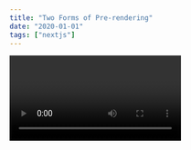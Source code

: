 ```yaml
---
title: "Two Forms of Pre-rendering"
date: "2020-01-01"
tags: ["nextjs"]
---
```


<Video id="P6CIozNYees" />
<CustomImage
  src="https://raw.githubusercontent.com/InnoBz/blogInno/main/images/siege.png"
  alt="test"
/>

Next.js has two forms of pre-rendering: **Static Generation** and **Server-side Rendering**. The difference is in **when** it generates the HTML for a page.

- **Static Generation** is the pre-rendering method that generates the HTML at **build time**. The pre-rendered HTML is then _reused_ on each request.
- **Server-side Rendering** is the pre-rendering method that generates the HTML on **each request**.

Importantly, Next.js lets you **choose** which pre-rendering form to use for each page. You can create a "hybrid" Next.js app by using Static Generation for most pages and using Server-side Rendering for others.

---

<Video id="P6CIozNYees" />
<CustomImage
  src="https://raw.githubusercontent.com/InnoBz/blogInno/main/images/siege.png"
  alt="test"
/>

Next.js has two forms of pre-rendering: **Static Generation** and **Server-side Rendering**. The difference is in **when** it generates the HTML for a page.

- **Static Generation** is the pre-rendering method that generates the HTML at **build time**. The pre-rendered HTML is then _reused_ on each request.
- **Server-side Rendering** is the pre-rendering method that generates the HTML on **each request**.

## Importantly, Next.js lets you **choose** which pre-rendering form to use for each page. You can create a "hybrid" Next.js app by using Static Generation for most pages and using Server-side Rendering for others.

